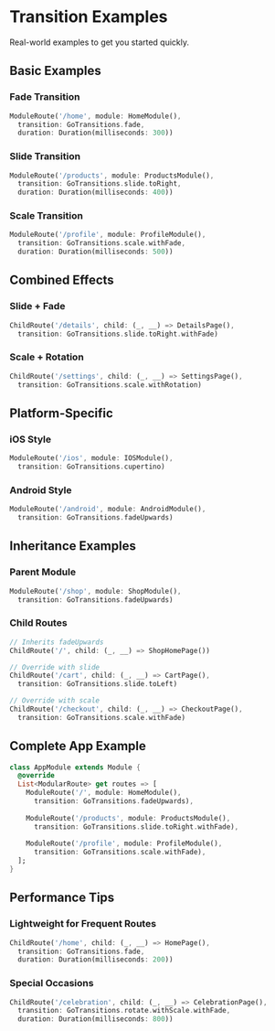 # Transition Examples

Real-world examples to get you started quickly.

## Basic Examples

### Fade Transition

```dart
ModuleRoute('/home', module: HomeModule(),
  transition: GoTransitions.fade,
  duration: Duration(milliseconds: 300))
```

### Slide Transition

```dart
ModuleRoute('/products', module: ProductsModule(),
  transition: GoTransitions.slide.toRight,
  duration: Duration(milliseconds: 400))
```

### Scale Transition

```dart
ModuleRoute('/profile', module: ProfileModule(),
  transition: GoTransitions.scale.withFade,
  duration: Duration(milliseconds: 500))
```

## Combined Effects

### Slide + Fade

```dart
ChildRoute('/details', child: (_, __) => DetailsPage(),
  transition: GoTransitions.slide.toRight.withFade)
```

### Scale + Rotation

```dart
ChildRoute('/settings', child: (_, __) => SettingsPage(),
  transition: GoTransitions.scale.withRotation)
```

## Platform-Specific

### iOS Style

```dart
ModuleRoute('/ios', module: IOSModule(),
  transition: GoTransitions.cupertino)
```

### Android Style

```dart
ModuleRoute('/android', module: AndroidModule(),
  transition: GoTransitions.fadeUpwards)
```

## Inheritance Examples

### Parent Module

```dart
ModuleRoute('/shop', module: ShopModule(),
  transition: GoTransitions.fadeUpwards)
```

### Child Routes

```dart
// Inherits fadeUpwards
ChildRoute('/', child: (_, __) => ShopHomePage())

// Override with slide
ChildRoute('/cart', child: (_, __) => CartPage(),
  transition: GoTransitions.slide.toLeft)

// Override with scale
ChildRoute('/checkout', child: (_, __) => CheckoutPage(),
  transition: GoTransitions.scale.withFade)
```

## Complete App Example

```dart
class AppModule extends Module {
  @override
  List<ModularRoute> get routes => [
    ModuleRoute('/', module: HomeModule(),
      transition: GoTransitions.fadeUpwards),
    
    ModuleRoute('/products', module: ProductsModule(),
      transition: GoTransitions.slide.toRight.withFade),
    
    ModuleRoute('/profile', module: ProfileModule(),
      transition: GoTransitions.scale.withFade),
  ];
}
```

## Performance Tips

### Lightweight for Frequent Routes

```dart
ChildRoute('/home', child: (_, __) => HomePage(),
  transition: GoTransitions.fade,
  duration: Duration(milliseconds: 200))
```

### Special Occasions

```dart
ChildRoute('/celebration', child: (_, __) => CelebrationPage(),
  transition: GoTransitions.rotate.withScale.withFade,
  duration: Duration(milliseconds: 800))
```
